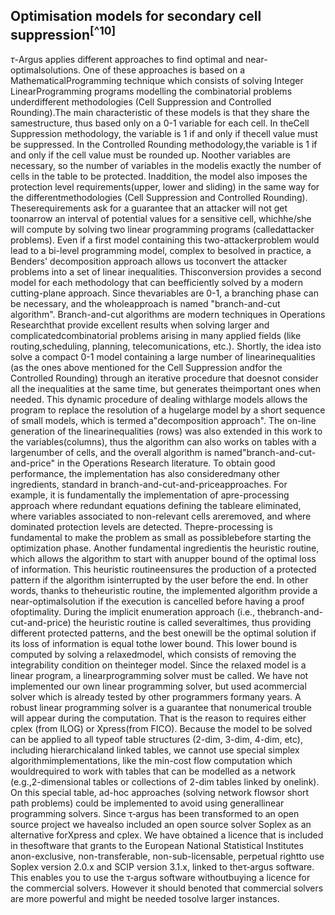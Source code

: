 ## Optimisation models for secondary cell suppression^[^10]^
$\tau$-Argus applies different approaches to find optimal and near-optimalsolutions. One of these approaches is based on a MathematicalProgramming technique which consists of solving Integer LinearProgramming programs modelling the combinatorial problems underdifferent methodologies (Cell Suppression and Controlled Rounding).The main characteristic of these models is that they share the samestructure, thus based only on a 0-1 variable for each cell. In theCell Suppression methodology, the variable is 1 if and only if thecell value must be suppressed. In the Controlled Rounding methodology,the variable is 1 if and only if the cell value must be rounded up. Noother variables are necessary, so the number of variables in the modelis exactly the number of cells in the table to be protected. Inaddition, the model also imposes the protection level requirements(upper, lower and sliding) in the same way for the differentmethodologies (Cell Suppression and Controlled Rounding). Theserequirements ask for a guarantee that an attacker will not get toonarrow an interval of potential values for a sensitive cell, whichhe/she will compute by solving two linear programming programs (calledattacker problems). Even if a first model containing this two-attackerproblem would lead to a bi-level programming model, complex to besolved in practice, a Benders\' decomposition approach allows us toconvert the attacker problems into a set of linear inequalities. Thisconversion provides a second model for each methodology that can beefficiently solved by a modern cutting-plane approach. Since thevariables are 0-1, a branching phase can be necessary, and the wholeapproach is named \"branch-and-cut algorithm\".
Branch-and-cut algorithms are modern techniques in Operations Researchthat provide excellent results when solving larger and complicatedcombinatorial problems arising in many applied fields (like routing,scheduling, planning, telecomunications, etc.). Shortly, the idea isto solve a compact 0-1 model containing a large number of linearinequalities (as the ones above mentioned for the Cell Suppression andfor the Controlled Rounding) through an iterative procedure that doesnot consider all the inequalities at the same time, but generates theimportant ones when needed. This dynamic procedure of dealing withlarge models allows the program to replace the resolution of a hugelarge model by a short sequence of small models, which is termed a\"decomposition approach\". The on-line generation of the linearinequalities (rows) was also extended in this work to the variables(columns), thus the algorithm can also works on tables with a largenumber of cells, and the overall algorithm is named\"branch-and-cut-and-price\" in the Operations Research literature.
To obtain good performance, the implementation has also consideredmany other ingredients, standard in branch-and-cut-and-priceapproaches. For example, it is fundamentally the implementation of apre-processing approach where redundant equations defining the tableare eliminated, where variables associated to non-relevant cells areremoved, and where dominated protection levels are detected. Thepre-processing is fundamental to make the problem as small as possiblebefore starting the optimization phase. Another fundamental ingredientis the heuristic routine, which allows the algorithm to start with anupper bound of the optimal loss of information. This heuristic routineensures the production of a protected pattern if the algorithm isinterrupted by the user before the end. In other words, thanks to theheuristic routine, the implemented algorithm provide a near-optimalsolution if the execution is cancelled before having a proof ofoptimality. During the implicit enumeration approach (i.e., thebranch-and-cut-and-price) the heuristic routine is called severaltimes, thus providing different protected patterns, and the best onewill be the optimal solution if its loss of information is equal tothe lower bound. This lower bound is computed by solving a relaxedmodel, which consists of removing the integrability condition on theinteger model. Since the relaxed model is a linear program, a linearprogramming solver must be called.
We have not implemented our own linear programming solver, but used acommercial solver which is already tested by other programmers formany years. A robust linear programming solver is a guarantee that nonumerical trouble will appear during the computation.
That is the reason to requires either cplex (from ILOG) or Xpress(from FICO). Because the model to be solved can be applied to all typeof table structures (2-dim, 3-dim, 4-dim, etc), including hierarchicaland linked tables, we cannot use special simplex algorithmimplementations, like the min-cost flow computation which wouldrequired to work with tables that can be modelled as a network (e.g.,2-dimensional tables or collections of 2-dim tables linked by onelink). On this special table, ad-hoc approaches (solving network flowsor short path problems) could be implemented to avoid using generallinear programming solvers.
Since τ‑argus has been transformed to an open source project we havealso included an open source solver Soplex as an alternative forXpress and cplex. We have obtained a licence that is included in thesoftware that grants to the European National Statistical Institutes anon-exclusive, non-transferable, non-sub-licensable, perpetual rightto use Soplex version 2.0.x and SCIP version 3.1.x, linked to theτ‑argus software. This enables you to use the τ‑argus software withoutbuying a licence for the commercial solvers. However it should benoted that commercial solvers are more powerful and might be needed tosolve larger instances.

